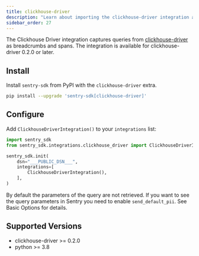 ```yaml
---
title: clickhouse-driver
description: "Learn about importing the clickhouse-driver integration and how it captures queries from clickhouse-driver as breadcrumbs."
sidebar_order: 27
---
```


The Clickhouse Driver integration captures queries from
[clickhouse-driver](https://github.com/mymarilyn/clickhouse-driver) as breadcrumbs and spans.
The integration is available for clickhouse-driver 0.2.0 or later.

## Install

Install `sentry-sdk` from PyPI with the `clickhouse-driver` extra.

```bash
pip install --upgrade 'sentry-sdk[clickhouse-driver]'
```

## Configure

Add `ClickhouseDriverIntegration()` to your `integrations` list:

```python
import sentry_sdk
from sentry_sdk.integrations.clickhouse_driver import ClickhouseDriverIntegration

sentry_sdk.init(
    dsn="___PUBLIC_DSN___",
    integrations=[
        ClickhouseDriverIntegration(),
    ],
)
```

By default the parameters of the query are not retrieved. If you want to see the query parameters in Sentry you need to enable `send_default_pii`. See <PlatformLink to="/configuration/options/#send-default-pii">Basic Options</PlatformLink> for details.

## Supported Versions

- clickhouse-driver >= 0.2.0
- python >= 3.8
